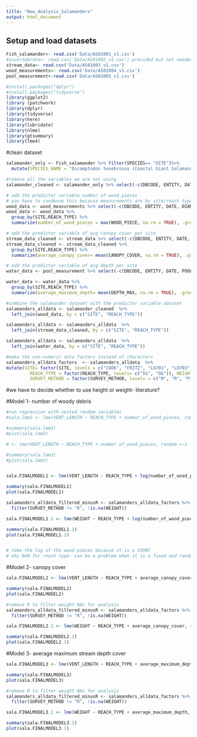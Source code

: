 ```yaml
---
title: "New_Analysis_Salamanders"
output: html_document
---
```


## Setup and load datasets 
```r

Fish_salamander<- read.csv('Data/AS01001_v1.csv')
#invertebrate<- read.csv('Data/AS01002_v1.csv') provided but not needed for our analysis
stream_data<- read.csv('Data/AS01003_v1.csv')
wood_measurements<- read.csv('Data/AS01004_v1.csv')
pool_measurement<-read.csv('Data/AS01005_v1.csv')

#install.packages("dplyr")
#install.packages("tidyverse")
library(ggplot2)
library (patchwork)
library(dplyr)
library(tidyverse)
library(here)
library(lubridate)
library(nlme)
library(gtsummary)
library(lme4)

```

#clean dataset
```r
salamander_only <- Fish_salamander %>% filter(SPECIES== "DITE")%>%
  mutate(SPECIES_NAME = "Dicamptodon tenebrosus (Coastal Giant Salamander)")

#remove all the variables we are not using
salamander_cleaned <- salamander_only %>% select(-c(DBCODE, ENTITY, DATE, MARKED_UNMARKED, VERT_NO, SPECIES, SPP_LIFESTAGE, TAIL_LENGTH, SPECIES_NAME))

# add the predictor variable number of wood pieces
# you have to condense this because measurements are by site/reach type and not by salamander
wood_data <- wood_measurements %>% select(-c(DBCODE, ENTITY, DATE, DIAMETER_1, DIAMETER_2, WOOD_LENGTH))
wood_data <- wood_data %>%
  group_by(SITE,REACH_TYPE) %>%
  summarize(number_of_wood_pieces = max(WOOD_PIECE, na.rm = TRUE), .groups = "drop")

# add the predictor variable of avg canopy cover per site
stream_data_cleaned <- stream_data %>% select(-c(DBCODE, ENTITY, DATE, METER, BANKFULL_WIDTH, WETTED_WIDTH, DATE_DEPLOYED_TILES, DATE_RETRIEVED_TILES, CHL_A_TILES))
stream_data_cleaned <- stream_data_cleaned %>%
  group_by(SITE,REACH_TYPE) %>%
  summarize(average_canopy_cover= mean(CANOPY_COVER, na.rm = TRUE), .groups = "drop")

# add the predictor variable of avg depth per site
water_data <- pool_measurement %>% select(-c(DBCODE, ENTITY, DATE, POOL_NO, DEPTH_OUTFLOW, DEPTH_RESIDUAL, POOL_LENGTH, WIDTH))

water_data <- water_data %>%
  group_by(SITE,REACH_TYPE) %>%
  summarize(average_maximum_depth= mean(DEPTH_MAX, na.rm = TRUE), .groups = "drop")

#combine the salamander dataset with the predictor variable dataset
salamanders_alldata <- salamander_cleaned  %>%
  left_join(wood_data, by = c("SITE", "REACH_TYPE"))

salamanders_alldata <- salamanders_alldata  %>%
  left_join(stream_data_cleaned, by = c("SITE", "REACH_TYPE"))

salamanders_alldata <- salamanders_alldata  %>%
  left_join(water_data, by = c("SITE", "REACH_TYPE"))

#make the non-numeric data factors instead of characters
salamanders_alldata_factors  <- salamanders_alldata  %>% 
mutate(SITE= factor(SITE, levels = c("COOK", "FRITZ", "LO701", "LO703", "MCT_E", "MCT_W", "MR404", "STR")),
         REACH_TYPE = factor(REACH_TYPE, levels= c("SG", "OG")), WEIGHT = as.numeric(WEIGHT),
         SURVEY_METHOD = factor(SURVEY_METHOD, levels = c("M", "R", "P1", "P2", "P3")))

```
#we have to decide whether to use height or weight- literature?

#Model 1- number of woody debris
```r
#run regression with nested random variables
#sala.lmm3 <- lme(VENT_LENGTH ~ REACH_TYPE + number_of_wood_pieces, random =~1 | REACH_TYPE/SITE, data = salamanders_and_wood_factors)

#summary(sala.lmm3)
#plot(sala.lmm3)

# <- lme(VENT_LENGTH ~ REACH_TYPE + number_of_wood_pieces, random =~1 | REACH_TYPE/SITE, data = salamanders_and_wood_factors)

#summary(sala.lmm3)
#plot(sala.lmm3)


sala.FINALMODEL1 <- lme(VENT_LENGTH ~ REACH_TYPE + log(number_of_wood_pieces), random =~1 | SITE, data = salamanders_alldata_factors)

summary(sala.FINALMODEL1)
plot(sala.FINALMODEL1)

salamanders_alldata_filtered_minusR <- salamanders_alldata_factors %>%
  filter(SURVEY_METHOD != "R", !is.na(WEIGHT))

sala.FINALMODEL1.1 <- lme(WEIGHT ~ REACH_TYPE + log(number_of_wood_pieces), random =~1 | SITE, data = salamanders_alldata_filtered_minusR)

summary(sala.FINALMODEL1.1)
plot(sala.FINALMODEL1.1)


# take the log of the wood pieces because it is a COUNT 
# why NaN for reach type- can be a problem when it is a fixed and random with low variability 

```
#Model 2- canopy cover
```r


sala.FINALMODEL2 <- lme(VENT_LENGTH ~ REACH_TYPE + average_canopy_cover, random =~1 | SITE, data = salamanders_alldata_factors)

summary(sala.FINALMODEL2)
plot(sala.FINALMODEL2)

#remove R to filter weight NAs for analysis 
salamanders_alldata_filtered_minusR <- salamanders_alldata_factors %>%
  filter(SURVEY_METHOD != "R", !is.na(WEIGHT))

sala.FINALMODEL2.1 <- lme(WEIGHT ~ REACH_TYPE + average_canopy_cover, random =~1 | SITE, data = salamanders_alldata_filtered_minusR)

summary(sala.FINALMODEL2.1)
plot(sala.FINALMODEL2.1)

```
#Model 3- average maximum stream depth cover
```r


sala.FINALMODEL3 <- lme(VENT_LENGTH ~ REACH_TYPE + average_maximum_depth, random =~1 | SITE, data = salamanders_alldata_factors)

summary(sala.FINALMODEL3)
plot(sala.FINALMODEL3)

#remove R to filter weight NAs for analysis 
salamanders_alldata_filtered_minusR <- salamanders_alldata_factors %>%
  filter(SURVEY_METHOD != "R", !is.na(WEIGHT))

sala.FINALMODEL3.1 <- lme(WEIGHT ~ REACH_TYPE + average_maximum_depth, random =~1 | SITE, data = salamanders_alldata_filtered_minusR)

summary(sala.FINALMODEL3.1)
plot(sala.FINALMODEL3.1)



```